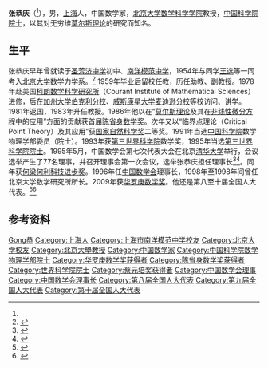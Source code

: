'''张恭庆'''（{{bd|1936年|5月29日|||catIdx=Zhang张}}<ref name=":0" />），男，[[上海|上海]]人，中国数学家，[[北京大学|北京大学]][[北京大学数学科学学院|数学科学学院]]教授，[[中国科学院院士|中国科学院院士]]，以其对无穷维[[莫尔斯理论|莫尔斯理论]]的研究而知名。

== 生平 ==
张恭庆早年曾就读于[[圣芳济中学|圣芳济中学]]初中、[[南洋模范中学|南洋模范中学]]，1954年与同学[[王选|王选]]等一同考入[[北京大学|北京大学]]数学力学系。<ref>{{cite web|url=http://news.163.com/06/0214/16/29UE2EBT0001124T.html|title=王选回忆北大数学力学系的大学生活|publisher=网易|access-date=2010-12-25|archive-url=https://web.archive.org/web/20160305024228/http://news.163.com/06/0214/16/29UE2EBT0001124T.html|archive-date=2016-03-05|dead-url=yes}}</ref> 1959年毕业后留校任教，历任助教、副教授。1978年赴美国[[柯朗数学科学研究所|柯朗数学科学研究所]]（Courant Institute of Mathematical Sciences）进修，后在[[加州大学伯克利分校|加州大学伯克利分校]]、[[威斯康星大学麦迪逊分校|威斯康星大学麦迪逊分校]]等校访问、讲学。1981年返国，1983年升任教授。1986年他以在“[[莫尔斯理论|莫尔斯理论]]及其在[[非线性微分方程|非线性微分方程]]中的应用”方面的贡献获首届[[陈省身数学奖|陈省身数学奖]]。次年又以“临界点理论（Critical Point Theory）及其应用”获[[国家自然科学奖|国家自然科学奖]]二等奖。1991年当选[[中国科学院|中国科学院]]数学物理学部委员（院士）。1993年获[[第三世界科学院|第三世界科学院]]数学奖，1995年当选[[第三世界科学院院士|第三世界科学院院士]]。1995年5月，中国数学会第七次代表大会在北京[[清华大学|清华大学]]举行，会议选举产生了77名理事，并召开理事会第一次会议，选举张恭庆担任理事长<ref>{{Cite book|title=中国近现代数学的发展|last=张奠宙著|publisher=石家庄：河北科学技术出版社|year=2000.02|isbn=7-5375-1888-2|pages=367}}</ref><ref>{{Cite book|title=数学史选讲|last=张奠宙主编|publisher=上海：上海科学技术出版社|year=1997.07|isbn=7-5323-4459-2|pages=309}}</ref>。同年获[[何梁何利基金|何梁何利科技进步奖]]。1996年任[[中国数学会|中国数学会]]理事长，1998年至1998年间曾任北京大学数学研究所所长。2009年获[[华罗庚数学奖|华罗庚数学奖]]。他还是第八至十届全国人大代表。<ref name=":0">{{cite web|title=张恭庆|url=http://www.pku.edu.cn/education/szdw/sjkxy/zgq.jsp|publisher=[[北京大学|北京大学]]|archiveurl=https://web.archive.org/web/20110217101159/http://www.pku.edu.cn/education/szdw/sjkxy/zgq.jsp|archivedate=2011-02-17|deadurl=yes}}</ref><ref>{{cite web|title=张恭庆|url=http://www.hlhl.org.cn/big5/findnews/showsub.asp?id=92|publisher=[[何梁何利基金|何梁何利基金]]}}</ref>

== 参考资料 ==
{{reflist}}

{{中国科学院数学物理学部院士}}
{{华罗庚数学奖}}
{{陈省身数学奖获得者}}
{{北京大学蔡元培奖获得者}}
{{Navboxes 
| title  = 张恭庆在[[中国数学会|中国数学会]]的职务
| list1  =
{{中国数学会第三届理事会}}
{{中国数学会第四届理事会}}
{{中国数学会第六届理事会}}
{{中国数学会第七届理事会}}
}}

{{Authority control}}
{{DEFAULTSORT:Zhang张}}
[[Category:张姓|Gong恭]]
[[Category:上海人|Category:上海人]]
[[Category:上海市南洋模范中学校友|Category:上海市南洋模范中学校友]]
[[Category:北京大学校友|Category:北京大学校友]]
[[Category:北京大學教授|Category:北京大學教授]]
[[Category:中国数学家|Category:中国数学家]]
[[Category:中国科学院数学物理学部院士|Category:中国科学院数学物理学部院士]]
[[Category:华罗庚数学奖获得者|Category:华罗庚数学奖获得者]]
[[Category:陈省身数学奖获得者|Category:陈省身数学奖获得者]]
[[Category:世界科学院院士|Category:世界科学院院士]]
[[Category:蔡元培奖获得者|Category:蔡元培奖获得者]]
[[Category:中国数学会理事|Category:中国数学会理事]]
[[Category:中国数学会理事长|Category:中国数学会理事长]]
[[Category:第八届全国人大代表|Category:第八届全国人大代表]]
[[Category:第九届全国人大代表|Category:第九届全国人大代表]]
[[Category:第十届全国人大代表|Category:第十届全国人大代表]]